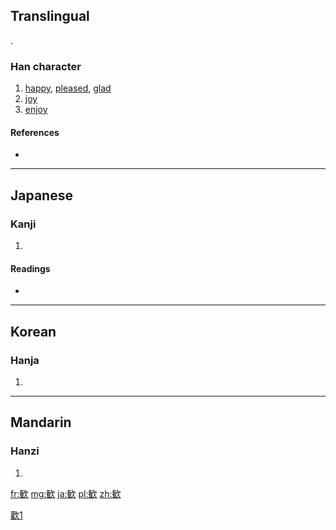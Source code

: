 {{also|歡}}
==Translingual==

[[Category:CJKV characters simplified differently in Japan and China|歡1]].

===Han character===
{{Han char|rn=76|rad=欠|as=11|sn=15|four=|canj=人土弓人 (OGNO)}}

# [[happy]], [[pleased]], [[glad]]
# [[joy]]
# [[enjoy]]

====References====
* {{Han ref|kx=0572.101|dkj=16197|dj=0960.100|hdz=80027.240|uh=6B53|ud=27475}}

----

==Japanese==

===Kanji===
{{ja-kanji|grade=c|rs=欠11}}

# {{defn|lang=ja|sort=欠11}}

====Readings====
* {{ja-readings|on=[[かん]] (kan)|kun=[[よろこぶ]] (yorokobu)}}

----

==Korean==

===Hanja===
{{ko-hanja|hangeul=환|eumhun=|rv=hwan|mr=hwan|y=hwan}}

# {{defn|lang=ko|sort=欠11}}

----

==Mandarin==

===Hanzi===
{{cmn-hanzi|pin=[[huān]] ([[huan1]])|wg=huan<sup>1</sup>}}

# {{defn|lang=cmn|sort=欠11}}

[[fr:歓]]
[[mg:歓]]
[[ja:歓]]
[[pl:歓]]
[[zh:歓]]